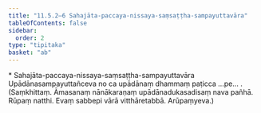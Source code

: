 ```yaml
---
title: "11.5.2–6 Sahajāta-paccaya-nissaya-saṃsaṭṭha-sampayuttavāra"
tableOfContents: false
sidebar:
  order: 2
type: "tipitaka"
basket: "ab"
---
```



<DynamicBreadcrumb />

<Paragraph type="center">
* Sahajāta-paccaya-nissaya-saṃsaṭṭha-sampayuttavāra
</Paragraph>

<Paragraph number="3780">
Upādānasampayuttañceva no ca upādānaṃ dhammaṃ paṭicca …pe… . (Saṃkhittaṃ. Āmasanaṃ nānākaraṇaṃ upādānadukasadisaṃ nava pañhā. Rūpaṃ natthi. Evaṃ sabbepi vārā vitthāretabbā. Arūpaṃyeva.)
</Paragraph>